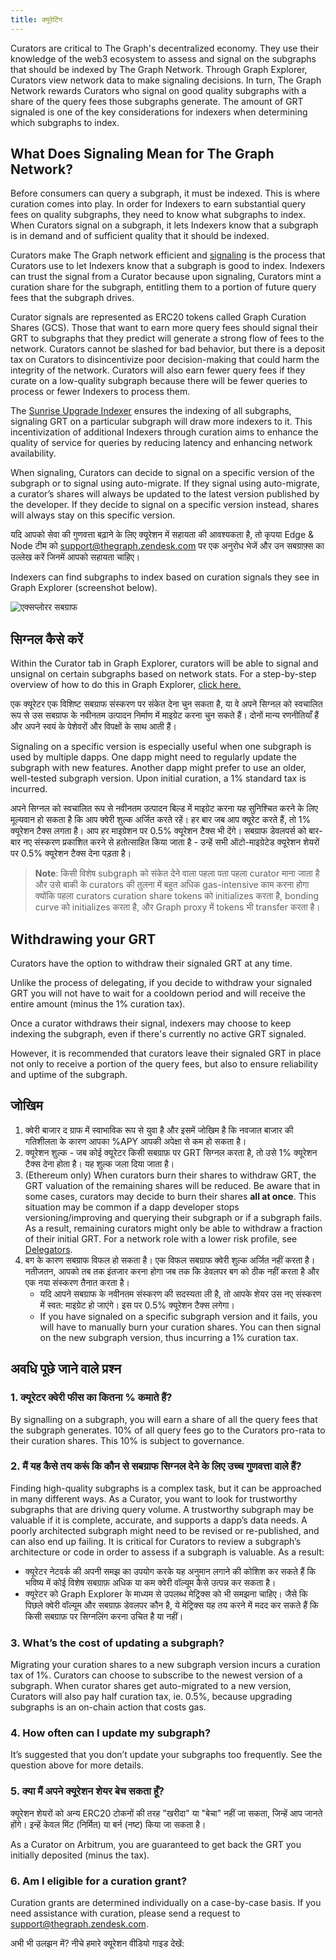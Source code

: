 ```yaml
---
title: क्यूरेटिंग
---
```


Curators are critical to The Graph's decentralized economy. They use their knowledge of the web3 ecosystem to assess and signal on the subgraphs that should be indexed by The Graph Network. Through Graph Explorer, Curators view network data to make signaling decisions. In turn, The Graph Network rewards Curators who signal on good quality subgraphs with a share of the query fees those subgraphs generate. The amount of GRT signaled is one of the key considerations for indexers when determining which subgraphs to index.

## What Does Signaling Mean for The Graph Network?

Before consumers can query a subgraph, it must be indexed. This is where curation comes into play. In order for Indexers to earn substantial query fees on quality subgraphs, they need to know what subgraphs to index. When Curators signal on a subgraph, it lets Indexers know that a subgraph is in demand and of sufficient quality that it should be indexed.

Curators make The Graph network efficient and [signaling](#how-to-signal) is the process that Curators use to let Indexers know that a subgraph is good to index. Indexers can trust the signal from a Curator because upon signaling, Curators mint a curation share for the subgraph, entitling them to a portion of future query fees that the subgraph drives.

Curator signals are represented as ERC20 tokens called Graph Curation Shares (GCS). Those that want to earn more query fees should signal their GRT to subgraphs that they predict will generate a strong flow of fees to the network. Curators cannot be slashed for bad behavior, but there is a deposit tax on Curators to disincentivize poor decision-making that could harm the integrity of the network. Curators will also earn fewer query fees if they curate on a low-quality subgraph because there will be fewer queries to process or fewer Indexers to process them.

The [Sunrise Upgrade Indexer](/sunrise/#what-is-the-upgrade-indexer) ensures the indexing of all subgraphs, signaling GRT on a particular subgraph will draw more indexers to it. This incentivization of additional Indexers through curation aims to enhance the quality of service for queries by reducing latency and enhancing network availability.

When signaling, Curators can decide to signal on a specific version of the subgraph or to signal using auto-migrate. If they signal using auto-migrate, a curator’s shares will always be updated to the latest version published by the developer. If they decide to signal on a specific version instead, shares will always stay on this specific version.

यदि आपको सेवा की गुणवत्ता बढ़ाने के लिए क्यूरेशन में सहायता की आवश्यकता है, तो कृपया Edge & Node टीम को support@thegraph.zendesk.com पर एक अनुरोध भेजें और उन सबग्राफ़्स का उल्लेख करें जिनमें आपको सहायता चाहिए।

Indexers can find subgraphs to index based on curation signals they see in Graph Explorer (screenshot below).

![एक्सप्लोरर सबग्राफ](/img/explorer-subgraphs.png)

## सिग्नल कैसे करें

Within the Curator tab in Graph Explorer, curators will be able to signal and unsignal on certain subgraphs based on network stats. For a step-by-step overview of how to do this in Graph Explorer, [click here.](/network/explorer)

एक क्यूरेटर एक विशिष्ट सबग्राफ संस्करण पर संकेत देना चुन सकता है, या वे अपने सिग्नल को स्वचालित रूप से उस सबग्राफ के नवीनतम उत्पादन निर्माण में माइग्रेट करना चुन सकते हैं। दोनों मान्य रणनीतियाँ हैं और अपने स्वयं के पेशेवरों और विपक्षों के साथ आती हैं।

Signaling on a specific version is especially useful when one subgraph is used by multiple dapps. One dapp might need to regularly update the subgraph with new features. Another dapp might prefer to use an older, well-tested subgraph version. Upon initial curation, a 1% standard tax is incurred.

अपने सिग्नल को स्वचालित रूप से नवीनतम उत्पादन बिल्ड में माइग्रेट करना यह सुनिश्चित करने के लिए मूल्यवान हो सकता है कि आप क्वेरी शुल्क अर्जित करते रहें। हर बार जब आप क्यूरेट करते हैं, तो 1% क्यूरेशन टैक्स लगता है। आप हर माइग्रेशन पर 0.5% क्यूरेशन टैक्स भी देंगे। सबग्राफ डेवलपर्स को बार-बार नए संस्करण प्रकाशित करने से हतोत्साहित किया जाता है - उन्हें सभी ऑटो-माइग्रेटेड क्यूरेशन शेयरों पर 0.5% क्यूरेशन टैक्स देना पड़ता है।

> **Note**: किसी विशेष subgraph को संकेत देने वाला पहला पता पहला curator माना जाता है और उसे बाकी के curators की तुलना में बहुत अधिक gas-intensive काम करना होगा क्योंकि पहला curators curation share tokens को initializes करता है, bonding curve को initializes करता है, और Graph proxy में tokens भी transfer करता है।

## Withdrawing your GRT

Curators have the option to withdraw their signaled GRT at any time.

Unlike the process of delegating, if you decide to withdraw your signaled GRT you will not have to wait for a cooldown period and will receive the entire amount (minus the 1% curation tax).

Once a curator withdraws their signal, indexers may choose to keep indexing the subgraph, even if there's currently no active GRT signaled.

However, it is recommended that curators leave their signaled GRT in place not only to receive a portion of the query fees, but also to ensure reliability and uptime of the subgraph.

## जोखिम

1. क्वेरी बाजार द ग्राफ में स्वाभाविक रूप से युवा है और इसमें जोखिम है कि नवजात बाजार की गतिशीलता के कारण आपका %APY आपकी अपेक्षा से कम हो सकता है।
2. क्यूरेशन शुल्क - जब कोई क्यूरेटर किसी सबग्राफ़ पर GRT सिग्नल करता है, तो उसे 1% क्यूरेशन टैक्स देना होता है। यह शुल्क जला दिया जाता है।
3. (Ethereum only) When curators burn their shares to withdraw GRT, the GRT valuation of the remaining shares will be reduced. Be aware that in some cases, curators may decide to burn their shares **all at once**. This situation may be common if a dapp developer stops versioning/improving and querying their subgraph or if a subgraph fails. As a result, remaining curators might only be able to withdraw a fraction of their initial GRT. For a network role with a lower risk profile, see [Delegators](/network/delegating).
4. बग के कारण सबग्राफ विफल हो सकता है। एक विफल सबग्राफ क्वेरी शुल्क अर्जित नहीं करता है। नतीजतन, आपको तब तक इंतजार करना होगा जब तक कि डेवलपर बग को ठीक नहीं करता है और एक नया संस्करण तैनात करता है।
   - यदि आपने सबग्राफ के नवीनतम संस्करण की सदस्यता ली है, तो आपके शेयर उस नए संस्करण में स्वत: माइग्रेट हो जाएंगे। इस पर 0.5% क्यूरेशन टैक्स लगेगा।
   - If you have signaled on a specific subgraph version and it fails, you will have to manually burn your curation shares. You can then signal on the new subgraph version, thus incurring a 1% curation tax.

## अवधि पूछे जाने वाले प्रश्न

### 1. क्यूरेटर क्वेरी फीस का कितना % कमाते हैं?

By signalling on a subgraph, you will earn a share of all the query fees that the subgraph generates. 10% of all query fees go to the Curators pro-rata to their curation shares. This 10% is subject to governance.

### 2. मैं यह कैसे तय करूं कि कौन से सबग्राफ सिग्नल देने के लिए उच्च गुणवत्ता वाले हैं?

Finding high-quality subgraphs is a complex task, but it can be approached in many different ways. As a Curator, you want to look for trustworthy subgraphs that are driving query volume. A trustworthy subgraph may be valuable if it is complete, accurate, and supports a dapp’s data needs. A poorly architected subgraph might need to be revised or re-published, and can also end up failing. It is critical for Curators to review a subgraph’s architecture or code in order to assess if a subgraph is valuable. As a result:

- क्यूरेटर नेटवर्क की अपनी समझ का उपयोग करके यह अनुमान लगाने की कोशिश कर सकते हैं कि भविष्य में कोई विशेष सबग्राफ़ अधिक या कम क्वेरी वॉल्यूम कैसे उत्पन्न कर सकता है।
- क्यूरेटर को Graph Explorer के माध्यम से उपलब्ध मेट्रिक्स को भी समझना चाहिए। जैसे कि पिछले क्वेरी वॉल्यूम और सबग्राफ़ डेवलपर कौन है, ये मेट्रिक्स यह तय करने में मदद कर सकते हैं कि किसी सबग्राफ़ पर सिग्नलिंग करना उचित है या नहीं।

### 3. What’s the cost of updating a subgraph?

Migrating your curation shares to a new subgraph version incurs a curation tax of 1%. Curators can choose to subscribe to the newest version of a subgraph. When curator shares get auto-migrated to a new version, Curators will also pay half curation tax, ie. 0.5%, because upgrading subgraphs is an on-chain action that costs gas.

### 4. How often can I update my subgraph?

It’s suggested that you don’t update your subgraphs too frequently. See the question above for more details.

### 5. क्या मैं अपने क्यूरेशन शेयर बेच सकता हूँ?

क्यूरेशन शेयरों को अन्य ERC20 टोकनों की तरह "खरीदा" या "बेचा" नहीं जा सकता, जिन्हें आप जानते होंगे। इन्हें केवल मिंट (निर्मित) या बर्न (नष्ट) किया जा सकता है।

As a Curator on Arbitrum, you are guaranteed to get back the GRT you initially deposited (minus the tax).

### 6. Am I eligible for a curation grant?

Curation grants are determined individually on a case-by-case basis. If you need assistance with curation, please send a request to support@thegraph.zendesk.com.

अभी भी उलझन में? नीचे हमारे क्यूरेशन वीडियो गाइड देखें:

<VideoEmbed youtube="VytTEcf0dxQ" />
